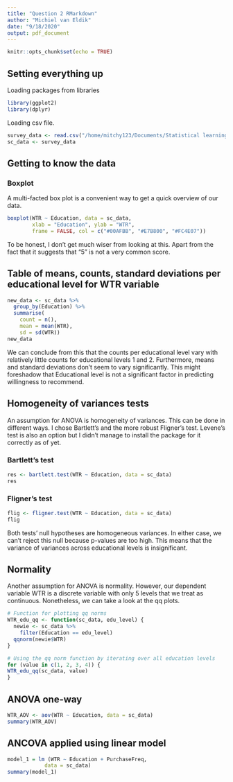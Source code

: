 ```yaml
---
title: "Question 2 RMarkdown"
author: "Michiel van Eldik"
date: "9/18/2020"
output: pdf_document
---
```



```r
knitr::opts_chunk$set(echo = TRUE)
```

## Setting everything up
Loading packages from libraries
```r
library(ggplot2)
library(dplyr)
```

Loading csv file.
```r
survey_data <- read.csv("/home/mitchy123/Documents/Statistical learning/SLIMSustainableFashionData.csv", sep= ",", header = TRUE)
sc_data <- survey_data
```

## Getting to know the data
### Boxplot
A multi-facted box plot is a convenient way to get a quick overview of our data.
```r
boxplot(WTR ~ Education, data = sc_data,
        xlab = "Education", ylab = "WTR",
        frame = FALSE, col = c("#00AFBB", "#E7B800", "#FC4E07"))
```
To be honest, I don't get much wiser from looking at this. Apart from the fact that it suggests that "5" is not a very common score.

## Table of means, counts, standard deviations per educational level for WTR variable
```r
new_data <- sc_data %>%
  group_by(Education) %>%
  summarise(
    count = n(),
    mean = mean(WTR),
    sd = sd(WTR))
new_data
```
We can conclude from this that the counts per educational level vary with relatively little counts for educational levels 1 and 2. 
Furthermore, means and standard deviations don't seem to vary significantly. 
This might foreshadow that Educational level is not a significant factor in predicting willingness to recommend.

## Homogeneity of variances tests 
An assumption for ANOVA is homogeneity of variances. This can be done in different ways. I chose Bartlett's and the more robust Fligner's test. Levene's test is also an option but I didn't manage to install the package for it correctly as of yet.

### Bartlett's test
```r
res <- bartlett.test(WTR ~ Education, data = sc_data)
res
```

### Fligner's test
```r
flig <- fligner.test(WTR ~ Education, data = sc_data)
flig
```
Both tests' null hypotheses are homogeneous variances. In either case, we can't reject this null because p-values are too high.
This means that the variance of variances across educational levels is insignificant.

## Normality
Another assumption for ANOVA is normality. However, our dependent variable WTR is a discrete variable with only 5 levels that we treat as continuous. Nonetheless, we can take a look at the qq plots.

```r
# Function for plotting qq norms
WTR_edu_qq <- function(sc_data, edu_level) {
  newie <- sc_data %>%
    filter(Education == edu_level)
  qqnorm(newie$WTR)
}

# Using the qq norm function by iterating over all education levels
for (value in c(1, 2, 3, 4)) {
WTR_edu_qq(sc_data, value)  
}
```

## ANOVA one-way

```r
WTR_AOV <- aov(WTR ~ Education, data = sc_data)
summary(WTR_AOV)
```

## ANCOVA applied using linear model

```r
model_1 = lm (WTR ~ Education + PurchaseFreq,
            data = sc_data)
summary(model_1)
```


